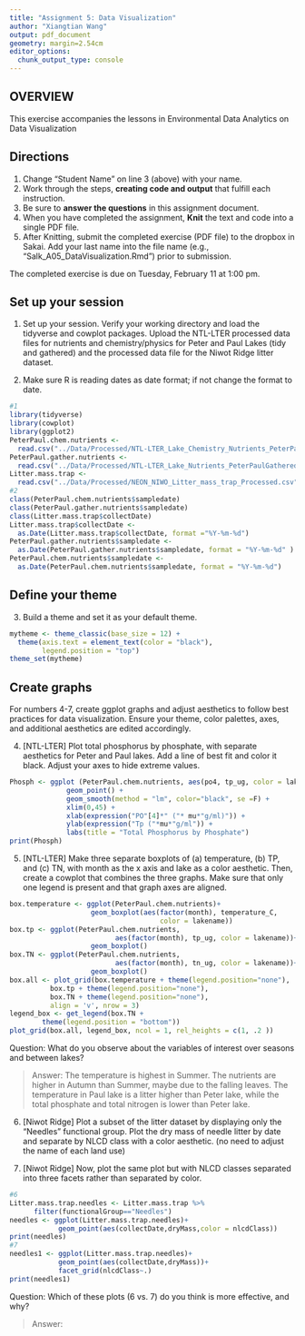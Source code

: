 ```yaml
---
title: "Assignment 5: Data Visualization"
author: "Xiangtian Wang"
output: pdf_document
geometry: margin=2.54cm
editor_options: 
  chunk_output_type: console
---
```


## OVERVIEW

This exercise accompanies the lessons in Environmental Data Analytics on Data Visualization 

## Directions
1. Change "Student Name" on line 3 (above) with your name.
3. Work through the steps, **creating code and output** that fulfill each instruction.
4. Be sure to **answer the questions** in this assignment document.
6. When you have completed the assignment, **Knit** the text and code into a single PDF file.
8. After Knitting, submit the completed exercise (PDF file) to the dropbox in Sakai. Add your last name into the file name (e.g., "Salk_A05_DataVisualization.Rmd") prior to submission.

The completed exercise is due on Tuesday, February 11 at 1:00 pm.



## Set up your session 
1. Set up your session. Verify your working directory and load the tidyverse and cowplot packages. Upload the NTL-LTER processed data files for nutrients and chemistry/physics for Peter and Paul Lakes (tidy and gathered) and the processed data file for the Niwot Ridge litter dataset. 

2. Make sure R is reading dates as date format; if not change the format to date.

```r
#1
library(tidyverse)
library(cowplot)
library(ggplot2)
PeterPaul.chem.nutrients <- 
  read.csv("../Data/Processed/NTL-LTER_Lake_Chemistry_Nutrients_PeterPaul_Processed.csv")
PeterPaul.gather.nutrients <- 
  read.csv("../Data/Processed/NTL-LTER_Lake_Nutrients_PeterPaulGathered_Processed.csv")
Litter.mass.trap <- 
  read.csv("../Data/Processed/NEON_NIWO_Litter_mass_trap_Processed.csv")
#2
class(PeterPaul.chem.nutrients$sampledate)
class(PeterPaul.gather.nutrients$sampledate)
class(Litter.mass.trap$collectDate)
Litter.mass.trap$collectDate <- 
  as.Date(Litter.mass.trap$collectDate, format ="%Y-%m-%d")
PeterPaul.gather.nutrients$sampledate <- 
  as.Date(PeterPaul.gather.nutrients$sampledate, format = "%Y-%m-%d" )
PeterPaul.chem.nutrients$sampledate <-
  as.Date(PeterPaul.chem.nutrients$sampledate, format = "%Y-%m-%d")
```
## Define your theme
3. Build a theme and set it as your default theme.

```r
mytheme <- theme_classic(base_size = 12) +
  theme(axis.text = element_text(color = "black"), 
        legend.position = "top")
theme_set(mytheme)

```

## Create graphs
For numbers 4-7, create ggplot graphs and adjust aesthetics to follow best practices for data visualization. Ensure your theme, color palettes, axes, and additional aesthetics are edited accordingly.

4. [NTL-LTER] Plot total phosphorus by phosphate, with separate aesthetics for Peter and Paul lakes. Add a line of best fit and color it black. Adjust your axes to hide extreme values.

```r
Phosph <- ggplot (PeterPaul.chem.nutrients, aes(po4, tp_ug, color = lakename))+
              geom_point() +
              geom_smooth(method = "lm", color="black", se =F) +
              xlim(0,45) +
              xlab(expression("PO"[4]*" ("* mu*"g/ml)")) +
              ylab(expression("Tp ("*mu*"g/ml")) +
              labs(title = "Total Phosphorus by Phosphate")
print(Phosph)

```


5. [NTL-LTER] Make three separate boxplots of (a) temperature, (b) TP, and (c) TN, with month as the x axis and lake as a color aesthetic. Then, create a cowplot that combines the three graphs. Make sure that only one legend is present and that graph axes are aligned.

```r
box.temperature <- ggplot(PeterPaul.chem.nutrients)+
                    geom_boxplot(aes(factor(month), temperature_C, 
                                     color = lakename))
box.tp <- ggplot(PeterPaul.chem.nutrients,
                          aes(factor(month), tp_ug, color = lakename))+
                    geom_boxplot()
box.TN <- ggplot(PeterPaul.chem.nutrients,
                          aes(factor(month), tn_ug, color = lakename))+
                    geom_boxplot()
box.all <- plot_grid(box.temperature + theme(legend.position="none"),
          box.tp + theme(legend.position="none"),
          box.TN + theme(legend.position="none"),
          align = 'v', nrow = 3)
legend_box <- get_legend(box.TN + 
        theme(legend.position = "bottom"))
plot_grid(box.all, legend_box, ncol = 1, rel_heights = c(1, .2 ))

```

Question: What do you observe about the variables of interest over seasons and between lakes? 

> Answer: The temperature is highest in Summer. The nutrients are higher in Autumn than Summer, maybe due to the falling leaves. The temperature in Paul lake is a litter higher than Peter lake, while the total phosphate and total nitrogen is lower than Peter lake. 

6. [Niwot Ridge] Plot a subset of the litter dataset by displaying only the "Needles" functional group. Plot the dry mass of needle litter by date and separate by NLCD class with a color aesthetic. (no need to adjust the name of each land use)

7. [Niwot Ridge] Now, plot the same plot but with NLCD classes separated into three facets rather than separated by color. 

```r
#6
Litter.mass.trap.needles <- Litter.mass.trap %>%
      filter(functionalGroup=="Needles")
needles <- ggplot(Litter.mass.trap.needles)+
            geom_point(aes(collectDate,dryMass,color = nlcdClass))
print(needles)
#7
needles1 <- ggplot(Litter.mass.trap.needles)+
            geom_point(aes(collectDate,dryMass))+
            facet_grid(nlcdClass~.)
print(needles1)
```

Question: Which of these plots (6 vs. 7) do you think is more effective, and why? 

> Answer: 